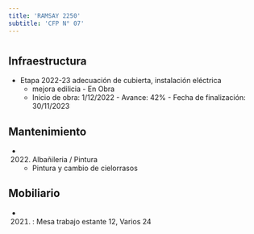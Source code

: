```yaml
---
title: 'RAMSAY 2250'
subtitle: 'CFP N° 07'
---
```


#
## Infraestructura

* Etapa 2022-23 adecuación de cubierta, instalación eléctrica 
    + mejora edilicia - En Obra 
    + Inicio de obra: 1/12/2022 - Avance: 42% - Fecha de finalización: 30/11/2023 






## Mantenimiento

*  (2022) Albañileria / Pintura 
    + Pintura y cambio de cielorrasos





## Mobiliario

*  (2021) : Mesa trabajo estante 12, Varios 24 



